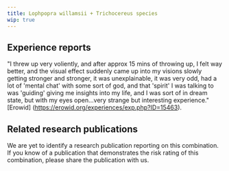 ---
title: Lophpopra willamsii + Trichocereus species
wip: true
---

## Experience reports

"I threw up very voliently, and after approx 15 mins of throwing up, I felt way better, and the visual effect suddenly came up into my visions slowly getting stronger and stronger, it was unexplainable, it was very odd, had a lot of 'mental chat' with some sort of god, and that 'spirit' I was talking to was 'guiding' giving me insights into my life, and I was sort of in dream state, but with my eyes open...very strange but interesting experience." [Erowid] (https://erowid.org/experiences/exp.php?ID=15463).

## Related research publications

We are yet to identify a research publication reporting on this combination. If you know of a publication that demonstrates the risk rating of this combination, please share the publication with us.




